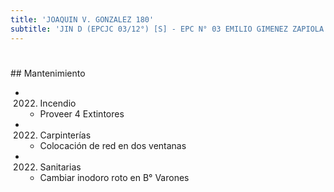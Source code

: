 ```yaml
---
title: 'JOAQUIN V. GONZALEZ 180'
subtitle: 'JIN D (EPCJC 03/12°) [S] - EPC N° 03 EMILIO GIMENEZ ZAPIOLA - EPA N° 03 EMILIO GIMENEZ ZAPIOLA - CECIE N° 12'
---
```


#


 ## Mantenimiento

*  (2022) Incendio 
    + Proveer 4 Extintores

*  (2022) Carpinterías 
    + Colocación de red en dos ventanas

*  (2022) Sanitarias 
    + Cambiar inodoro roto en B° Varones



